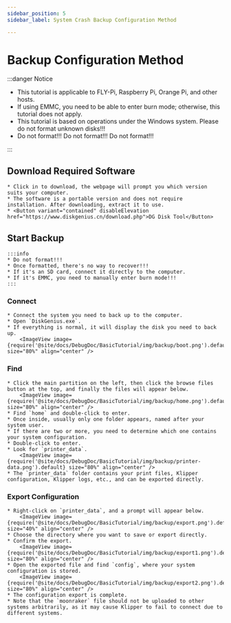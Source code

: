 ```yaml
---
sidebar_position: 5
sidebar_label: System Crash Backup Configuration Method

---
```




# Backup Configuration Method

:::danger Notice

* This tutorial is applicable to FLY-Pi, Raspberry Pi, Orange Pi, and other hosts.
* If using EMMC, you need to be able to enter burn mode; otherwise, this tutorial does not apply.
* This tutorial is based on operations under the Windows system. Please do not format unknown disks!!!
* Do not format!!! Do not format!!! Do not format!!!

:::

## Download Required Software

    * Click in to download, the webpage will prompt you which version suits your computer.
    * The software is a portable version and does not require installation. After downloading, extract it to use.
    * <Button variant="contained" disableElevation href="https://www.diskgenius.cn/download.php">DG Disk Tool</Button>

## Start Backup

    :::info
    * Do not format!!!
    * Once formatted, there's no way to recover!!!
    * If it's an SD card, connect it directly to the computer.
    * If it's EMMC, you need to manually enter burn mode!!!
    :::

### Connect
    * Connect the system you need to back up to the computer.
    * Open `DiskGenius.exe`.
    * If everything is normal, it will display the disk you need to back up.
        <ImageView image={require('@site/docs/DebugDoc/BasicTutorial/img/backup/boot.png').default} size="80%" align="center" />

### Find
    * Click the main partition on the left, then click the browse files button at the top, and finally the files will appear below.
        <ImageView image={require('@site/docs/DebugDoc/BasicTutorial/img/backup/home.png').default} size="80%" align="center" />
    * Find `home` and double-click to enter.
    * Once inside, usually only one folder appears, named after your system user.
    * If there are two or more, you need to determine which one contains your system configuration.
    * Double-click to enter.
    * Look for `printer_data`.
        <ImageView image={require('@site/docs/DebugDoc/BasicTutorial/img/backup/printer-data.png').default} size="80%" align="center" />
    * The `printer_data` folder contains your print files, Klipper configuration, Klipper logs, etc., and can be exported directly.

### Export Configuration
    * Right-click on `printer_data`, and a prompt will appear below.
        <ImageView image={require('@site/docs/DebugDoc/BasicTutorial/img/backup/export.png').default} size="40%" align="center" />
    * Choose the directory where you want to save or export directly.
    * Confirm the export.
        <ImageView image={require('@site/docs/DebugDoc/BasicTutorial/img/backup/export1.png').default} size="80%" align="center" />
    * Open the exported file and find `config`, where your system configuration is stored.
        <ImageView image={require('@site/docs/DebugDoc/BasicTutorial/img/backup/export2.png').default} size="80%" align="center" />
    * The configuration export is complete.
    * Note that the `moonraker` file should not be uploaded to other systems arbitrarily, as it may cause Klipper to fail to connect due to different systems.